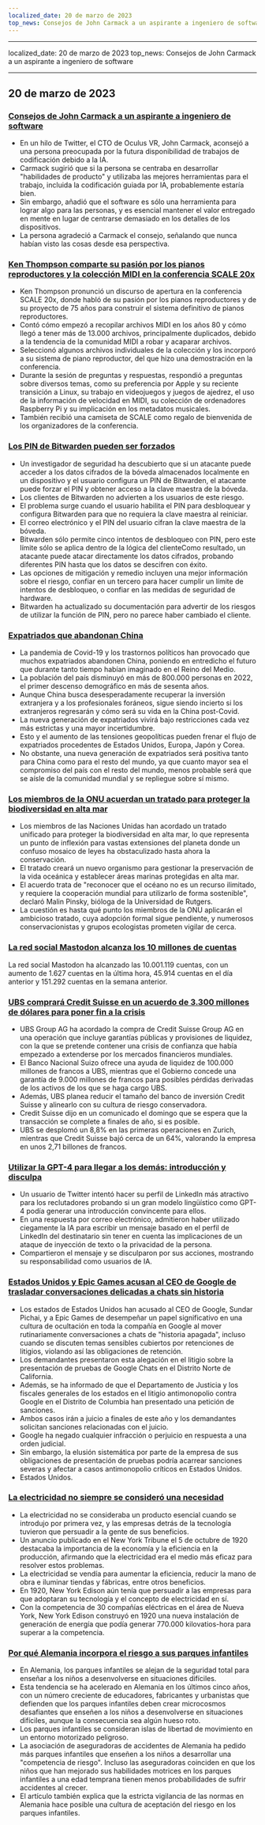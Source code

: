 ```yaml
---
localized_date: 20 de marzo de 2023
top_news: Consejos de John Carmack a un aspirante a ingeniero de software
---
```


---

localized_date: 20 de marzo de 2023
top_news: Consejos de John Carmack a un aspirante a ingeniero de software

---



<CallToAction />

<Steps>

## 20 de marzo de 2023

### [Consejos de John Carmack a un aspirante a ingeniero de software](https://twitter.com/ID_AA_Carmack/status/1637087219591659520?ref=hackernewsgpt.com)

- En un hilo de Twitter, el CTO de Oculus VR, John Carmack, aconsejó a una persona preocupada por la futura disponibilidad de trabajos de codificación debido a la IA.
- Carmack sugirió que si la persona se centraba en desarrollar "habilidades de producto" y utilizaba las mejores herramientas para el trabajo, incluida la codificación guiada por IA, probablemente estaría bien.
- Sin embargo, añadió que el software es sólo una herramienta para lograr algo para las personas, y es esencial mantener el valor entregado en mente en lugar de centrarse demasiado en los detalles de los dispositivos.
- La persona agradeció a Carmack el consejo, señalando que nunca habían visto las cosas desde esa perspectiva.

### [Ken Thompson comparte su pasión por los pianos reproductores y la colección MIDI en la conferencia SCALE 20x](https://www.youtube.com/watch?v=kaandEt_pKw&ref=hackernewsgpt.com)

- Ken Thompson pronunció un discurso de apertura en la conferencia SCALE 20x, donde habló de su pasión por los pianos reproductores y de su proyecto de 75 años para construir el sistema definitivo de pianos reproductores.
- Contó cómo empezó a recopilar archivos MIDI en los años 80 y cómo llegó a tener más de 13.000 archivos, principalmente duplicados, debido a la tendencia de la comunidad MIDI a robar y acaparar archivos.
- Seleccionó algunos archivos individuales de la colección y los incorporó a su sistema de piano reproductor, del que hizo una demostración en la conferencia.
- Durante la sesión de preguntas y respuestas, respondió a preguntas sobre diversos temas, como su preferencia por Apple y su reciente transición a Linux, su trabajo en videojuegos y juegos de ajedrez, el uso de la información de velocidad en MIDI, su colección de ordenadores Raspberry Pi y su implicación en los metadatos musicales.
- También recibió una camiseta de SCALE como regalo de bienvenida de los organizadores de la conferencia.

### [Los PIN de Bitwarden pueden ser forzados](https://ambiso.github.io/bitwarden-pin/?ref=hackernewsgpt.com)

- Un investigador de seguridad ha descubierto que si un atacante puede acceder a los datos cifrados de la bóveda almacenados localmente en un dispositivo y el usuario configura un PIN de Bitwarden, el atacante puede forzar el PIN y obtener acceso a la clave maestra de la bóveda.
- Los clientes de Bitwarden no advierten a los usuarios de este riesgo.
- El problema surge cuando el usuario habilita el PIN para desbloquear y configura Bitwarden para que no requiera la clave maestra al reiniciar.
- El correo electrónico y el PIN del usuario cifran la clave maestra de la bóveda.
- Bitwarden sólo permite cinco intentos de desbloqueo con PIN, pero este límite sólo se aplica dentro de la lógica del clienteComo resultado, un atacante puede atacar directamente los datos cifrados, probando diferentes PIN hasta que los datos se descifren con éxito.
- Las opciones de mitigación y remedio incluyen una mejor información sobre el riesgo, confiar en un tercero para hacer cumplir un límite de intentos de desbloqueo, o confiar en las medidas de seguridad de hardware.
- Bitwarden ha actualizado su documentación para advertir de los riesgos de utilizar la función de PIN, pero no parece haber cambiado el cliente.

### [Expatriados que abandonan China](https://www.persuasion.community/p/leaving-china?ref=hackernewsgpt.com)

- La pandemia de Covid-19 y los trastornos políticos han provocado que muchos expatriados abandonen China, poniendo en entredicho el futuro que durante tanto tiempo habían imaginado en el Reino del Medio.
- La población del país disminuyó en más de 800.000 personas en 2022, el primer descenso demográfico en más de sesenta años.
- Aunque China busca desesperadamente recuperar la inversión extranjera y a los profesionales foráneos, sigue siendo incierto si los extranjeros regresarán y cómo será su vida en la China post-Covid.
- La nueva generación de expatriados vivirá bajo restricciones cada vez más estrictas y una mayor incertidumbre.
- Esto y el aumento de las tensiones geopolíticas pueden frenar el flujo de expatriados procedentes de Estados Unidos, Europa, Japón y Corea.
- No obstante, una nueva generación de expatriados será positiva tanto para China como para el resto del mundo, ya que cuanto mayor sea el compromiso del país con el resto del mundo, menos probable será que se aísle de la comunidad mundial y se repliegue sobre sí mismo.

### [Los miembros de la ONU acuerdan un tratado para proteger la biodiversidad en alta mar](https://apnews.com/article/un-oceans-biodiversity-treaty-0b024fa07e8c1947236d8b8491ebf92c?ref=hackernewsgpt.com)

- Los miembros de las Naciones Unidas han acordado un tratado unificado para proteger la biodiversidad en alta mar, lo que representa un punto de inflexión para vastas extensiones del planeta donde un confuso mosaico de leyes ha obstaculizado hasta ahora la conservación.
- El tratado creará un nuevo organismo para gestionar la preservación de la vida oceánica y establecer áreas marinas protegidas en alta mar.
- El acuerdo trata de "reconocer que el océano no es un recurso ilimitado, y requiere la cooperación mundial para utilizarlo de forma sostenible", declaró Malin Pinsky, bióloga de la Universidad de Rutgers.
- La cuestión es hasta qué punto los miembros de la ONU aplicarán el ambicioso tratado, cuya adopción formal sigue pendiente, y numerosos conservacionistas y grupos ecologistas prometen vigilar de cerca.

### [La red social Mastodon alcanza los 10 millones de cuentas](https://mastodon.social/@mastodonusercount/110051957865629817?ref=hackernewsgpt.com)

La red social Mastodon ha alcanzado las 10.001.119 cuentas, con un aumento de 1.627 cuentas en la última hora, 45.914 cuentas en el día anterior y 151.292 cuentas en la semana anterior.

### [UBS comprará Credit Suisse en un acuerdo de 3.300 millones de dólares para poner fin a la crisis](https://www.bloomberg.com/news/articles/2023-03-19/ubs-agrees-to-buy-credit-suisse-in-historic-deal-to-end-crisis?ref=hackernewsgpt.com)

- UBS Group AG ha acordado la compra de Credit Suisse Group AG en una operación que incluye garantías públicas y provisiones de liquidez, con la que se pretende contener una crisis de confianza que había empezado a extenderse por los mercados financieros mundiales.
- El Banco Nacional Suizo ofrece una ayuda de liquidez de 100.000 millones de francos a UBS, mientras que el Gobierno concede una garantía de 9.000 millones de francos para posibles pérdidas derivadas de los activos de los que se haga cargo UBS.
- Además, UBS planea reducir el tamaño del banco de inversión Credit Suisse y alinearlo con su cultura de riesgo conservadora.
- Credit Suisse dijo en un comunicado el domingo que se espera que la transacción se complete a finales de año, si es posible.
- UBS se desplomó un 8,8% en las primeras operaciones en Zurich, mientras que Credit Suisse bajó cerca de un 64%, valorando la empresa en unos 2,71 billones de francos.

### [Utilizar la GPT-4 para llegar a los demás: introducción y disculpa](https://twitter.com/brdskggs/status/1637114268876144640?ref=hackernewsgpt.com)

- Un usuario de Twitter intentó hacer su perfil de LinkedIn más atractivo para los reclutadores probando si un gran modelo lingüístico como GPT-4 podía generar una introducción convincente para ellos.
- En una respuesta por correo electrónico, admitieron haber utilizado ciegamente la IA para escribir un mensaje basado en el perfil de LinkedIn del destinatario sin tener en cuenta las implicaciones de un ataque de inyección de texto o la privacidad de la persona.
- Compartieron el mensaje y se disculparon por sus acciones, mostrando su responsabilidad como usuarios de IA.

### [Estados Unidos y Epic Games acusan al CEO de Google de trasladar conversaciones delicadas a chats sin historia](http://www.fosspatents.com/2023/03/us-states-epic-games-others-accuse.html?ref=hackernewsgpt.com)

- Los estados de Estados Unidos han acusado al CEO de Google, Sundar Pichai, y a Epic Games de desempeñar un papel significativo en una cultura de ocultación en toda la compañía en Google al mover rutinariamente conversaciones a chats de "historia apagada", incluso cuando se discuten temas sensibles cubiertos por retenciones de litigios, violando así las obligaciones de retención.
- Los demandantes presentaron esta alegación en el litigio sobre la presentación de pruebas de Google Chats en el Distrito Norte de California.
- Además, se ha informado de que el Departamento de Justicia y los fiscales generales de los estados en el litigio antimonopolio contra Google en el Distrito de Columbia han presentado una petición de sanciones.
- Ambos casos irán a juicio a finales de este año y los demandantes solicitan sanciones relacionadas con el juicio.
- Google ha negado cualquier infracción o perjuicio en respuesta a una orden judicial.
- Sin embargo, la elusión sistemática por parte de la empresa de sus obligaciones de presentación de pruebas podría acarrear sanciones severas y afectar a casos antimonopolio críticos en Estados Unidos.
- Estados Unidos.

### [La electricidad no siempre se consideró una necesidad](https://www.smithsonianmag.com/smart-news/people-had-to-be-convinced-of-the-usefulness-of-electricity-21221094/?ref=hackernewsgpt.com)

- La electricidad no se consideraba un producto esencial cuando se introdujo por primera vez, y las empresas detrás de la tecnología tuvieron que persuadir a la gente de sus beneficios.
- Un anuncio publicado en el New York Tribune el 5 de octubre de 1920 destacaba la importancia de la economía y la eficiencia en la producción, afirmando que la electricidad era el medio más eficaz para resolver estos problemas.
- La electricidad se vendía para aumentar la eficiencia, reducir la mano de obra e iluminar tiendas y fábricas, entre otros beneficios.
- En 1920, New York Edison aún tenía que persuadir a las empresas para que adoptaran su tecnología y el concepto de electricidad en sí.
- Con la competencia de 30 compañías eléctricas en el área de Nueva York, New York Edison construyó en 1920 una nueva instalación de generación de energía que podía generar 770.000 kilovatios-hora para superar a la competencia.

### [Por qué Alemania incorpora el riesgo a sus parques infantiles](https://www.theguardian.com/world/2021/oct/24/why-germany-is-building-risk-into-its-playgrounds?ref=hackernewsgpt.com)

- En Alemania, los parques infantiles se alejan de la seguridad total para enseñar a los niños a desenvolverse en situaciones difíciles.
- Esta tendencia se ha acelerado en Alemania en los últimos cinco años, con un número creciente de educadores, fabricantes y urbanistas que defienden que los parques infantiles deben crear microcosmos desafiantes que enseñen a los niños a desenvolverse en situaciones difíciles, aunque la consecuencia sea algún hueso roto.
- Los parques infantiles se consideran islas de libertad de movimiento en un entorno motorizado peligroso.
- La asociación de aseguradoras de accidentes de Alemania ha pedido más parques infantiles que enseñen a los niños a desarrollar una "competencia de riesgo". Incluso las aseguradoras coinciden en que los niños que han mejorado sus habilidades motrices en los parques infantiles a una edad temprana tienen menos probabilidades de sufrir accidentes al crecer.
- El artículo también explica que la estricta vigilancia de las normas en Alemania hace posible una cultura de aceptación del riesgo en los parques infantiles.

</Steps>
